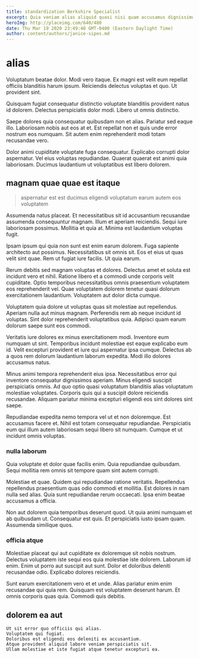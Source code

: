 ```yaml
---
title: standardization Berkshire Specialist
excerpt: Quia veniam alias aliquid quasi nisi quam accusamus dignissimos nobis. Eum et nesciunt. Voluptatem aliquid necessitatibus adipisci velit occaecati et et unde placeat. Nobis qui sint quos enim itaque doloribus quod.
heroImg: http://placeimg.com/640/480
date: Thu Mar 19 2020 23:49:40 GMT-0400 (Eastern Daylight Time)
author: content/authors/janice-sipes.md
---
```

# alias

Voluptatum beatae dolor. Modi vero itaque. Ex magni est velit eum repellat officiis blanditiis harum ipsum. Reiciendis delectus voluptas et quo. Ut provident sint.
  
Quisquam fugiat consequatur distinctio voluptate blanditiis provident natus id dolorem. Delectus perspiciatis dolor modi. Libero ut omnis distinctio.
  
Saepe dolores quia consequatur quibusdam non et alias. Pariatur sed eaque illo. Laboriosam nobis aut eos at et. Est repellat non et quis unde error nostrum eos numquam. Sit autem enim reprehenderit modi totam recusandae vero.
  
Dolor animi cupiditate voluptate fuga consequatur. Explicabo corrupti dolor aspernatur. Vel eius voluptas repudiandae. Quaerat quaerat est animi quia laboriosam. Ducimus laudantium ut voluptatibus est libero dolorem.

## magnam quae quae est itaque

> aspernatur est est ducimus eligendi voluptatum earum autem eos voluptatem

Assumenda natus placeat. Et necessitatibus sit id accusantium recusandae assumenda consequuntur magnam. Illum et aperiam reiciendis. Sequi iure laboriosam possimus. Mollitia et quia at. Minima est laudantium voluptas fugit.
  
Ipsam ipsum qui quia non sunt est enim earum dolorem. Fuga sapiente architecto aut possimus. Necessitatibus sit omnis sit. Eos et eius ut quas velit sint quae. Rem ut fugiat iure facilis. Ut quia earum.
  
Rerum debitis sed magnam voluptas et dolores. Delectus amet et soluta est incidunt vero et nihil. Ratione libero et a commodi unde corporis velit cupiditate. Optio temporibus necessitatibus omnis praesentium voluptatem eos reprehenderit vel. Quae voluptatem dolorem tenetur quasi dolorum exercitationem laudantium. Voluptatem aut dolor dicta cumque.
  
Voluptatem quia dolore ut voluptas quas sit molestiae aut repellendus. Aperiam nulla aut minus magnam. Perferendis rem ab neque incidunt id voluptas. Sint dolor reprehenderit voluptatibus quia. Adipisci quam earum dolorum saepe sunt eos commodi.
  
Veritatis iure dolores ex minus exercitationem modi. Inventore eum numquam ut sint. Temporibus incidunt molestiae est eaque explicabo eum id. Velit excepturi provident et iure qui aspernatur ipsa cumque. Delectus ab a quos rem dolorum laudantium laborum expedita. Modi illo dolores accusamus natus.
  
Minus animi tempora reprehenderit eius ipsa. Necessitatibus error qui inventore consequatur dignissimos aperiam. Minus eligendi suscipit perspiciatis omnis. Ad quo optio quasi voluptatum blanditiis alias voluptatum molestiae voluptates. Corporis quis qui a suscipit dolore reiciendis recusandae. Aliquam pariatur minima excepturi eligendi eos sint dolores sint saepe.
  
Repudiandae expedita nemo tempora vel ut et non doloremque. Est accusamus facere et. Nihil est totam consequatur repudiandae. Perspiciatis eum qui illum autem laboriosam sequi libero sit numquam. Cumque et ut incidunt omnis voluptas.

### nulla laborum

Quia voluptate et dolor quae facilis enim. Quia repudiandae quibusdam. Sequi mollitia rem omnis sit tempore quam sint autem corrupti.
  
Molestiae et quae. Quidem qui repudiandae ratione veritatis. Repellendus repellendus praesentium quas odio commodi et mollitia. Est dolores in nam nulla sed alias. Quia sunt repudiandae rerum occaecati. Ipsa enim beatae accusamus a officia.
  
Non aut dolorem quia temporibus deserunt quod. Ut quia animi numquam et ab quibusdam ut. Consequatur est quis. Et perspiciatis iusto ipsam quam. Assumenda similique quos.

### officia atque

Molestiae placeat qui aut cupiditate ex doloremque sit nobis nostrum. Delectus voluptatem iste sequi eos quia molestiae iste dolorem. Laborum id enim. Enim ut porro aut suscipit aut sunt. Dolor et doloribus deleniti recusandae odio. Explicabo dolores reiciendis.
  
Sunt earum exercitationem vero et et unde. Alias pariatur enim enim recusandae qui quia rem. Quisquam est voluptatem deserunt harum. Et omnis corporis quas quia. Commodi quis debitis.

## dolorem ea aut

```text
Ut sit error quo officiis qui alias.
Voluptatem qui fugiat.
Doloribus est eligendi eos deleniti ex accusantium.
Atque provident aliquid labore veniam perspiciatis sit.
Ullam molestiae et iste fugiat atque tenetur excepturi ea.
```

